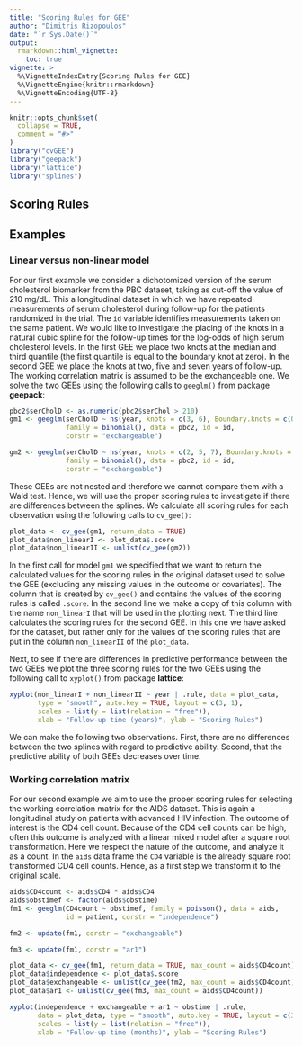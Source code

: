 ```yaml
---
title: "Scoring Rules for GEE"
author: "Dimitris Rizopoulos"
date: "`r Sys.Date()`"
output:
  rmarkdown::html_vignette:
    toc: true
vignette: >
  %\VignetteIndexEntry{Scoring Rules for GEE}
  %\VignetteEngine{knitr::rmarkdown}
  %\VignetteEncoding{UTF-8}
---
```


```r
knitr::opts_chunk$set(
  collapse = TRUE,
  comment = "#>"
)
library("cvGEE")
library("geepack")
library("lattice")
library("splines")
```

## Scoring Rules


## Examples
### Linear versus non-linear model
For our first example we consider a dichotomized version of the serum cholesterol biomarker from the PBC dataset, taking as cut-off the value of 210 mg/dL. This a longitudinal dataset in which we have repeated measurements of serum cholesterol during follow-up for the patients randomized in the trial. The `id` variable identifies measurements taken on the same patient. We would like to investigate the placing of the knots in a natural cubic spline for the follow-up times for the log-odds of high serum cholesterol levels. In the first GEE we place two knots at the median and third quantile (the first quantile is equal to the boundary knot at zero). In the second GEE we place the knots at two, five and seven years of follow-up. The working correlation matrix is assumed to be the exchangeable one. We solve the two GEEs using the following calls to `geeglm()` from package **geepack**:
```r
pbc2$serCholD <- as.numeric(pbc2$serChol > 210)
gm1 <- geeglm(serCholD ~ ns(year, knots = c(3, 6), Boundary.knots = c(0, 10)) * drug, 
              family = binomial(), data = pbc2, id = id, 
              corstr = "exchangeable")

gm2 <- geeglm(serCholD ~ ns(year, knots = c(2, 5, 7), Boundary.knots = c(0, 10)) * drug, 
              family = binomial(), data = pbc2, id = id, 
              corstr = "exchangeable")
```

These GEEs are not nested and therefore we cannot compare them with a Wald test. Hence, we will use the proper scoring rules to investigate if there are differences between the splines. We calculate all scoring rules for each observation using the following calls to `cv_gee()`:
```r
plot_data <- cv_gee(gm1, return_data = TRUE)
plot_data$non_linearI <- plot_data$.score
plot_data$non_linearII <- unlist(cv_gee(gm2))
```

In the first call for model `gm1` we specified that we want to return the calculated values for the scoring rules in the original dataset used to solve the GEE (excluding any missing values in the outcome or covariates). The column that is created by `cv_gee()` and contains the values of the scoring rules is called `.score`. In the second line we make a copy of this column with the name `non_linearI` that will be used in the plotting next. The third line calculates the scoring rules for the second GEE. In this one we have asked for the dataset, but rather only for the values of the scoring rules that are put in the column `non_linearII` of the `plot_data`.

Next, to see if there are differences in predictive performance between the two GEEs we plot the three scoring rules for the two GEEs using the following call to `xyplot()` from package **lattice**:
```r
xyplot(non_linearI + non_linearII ~ year | .rule, data = plot_data, 
       type = "smooth", auto.key = TRUE, layout = c(3, 1),
       scales = list(y = list(relation = "free")),
       xlab = "Follow-up time (years)", ylab = "Scoring Rules")
```

We can make the following two observations. First, there are no differences between the two splines with regard to predictive ability. Second, that the predictive ability of both GEEs decreases over time.

### Working correlation matrix
For our second example we aim to use the proper scoring rules for selecting the working correlation matrix for the AIDS dataset. This is again a longitudinal study on patients with advanced HIV infection. The outcome of interest is the CD4 cell count. Because of the CD4 cell counts can be high, often this outcome is analyzed with a linear mixed model after a square root transformation. Here we respect the nature of the outcome, and analyze it as a count. In the `aids` data frame the `CD4` variable is the already square root transformed CD4 cell counts. Hence, as a first step we transform it to the original scale.
```r
aids$CD4count <- aids$CD4 * aids$CD4
aids$obstimef <- factor(aids$obstime)
fm1 <- geeglm(CD4count ~ obstimef, family = poisson(), data = aids, 
              id = patient, corstr = "independence")

fm2 <- update(fm1, corstr = "exchangeable")

fm3 <- update(fm1, corstr = "ar1")
```

```r
plot_data <- cv_gee(fm1, return_data = TRUE, max_count = aids$CD4count)
plot_data$independence <- plot_data$.score
plot_data$exchangeable <- unlist(cv_gee(fm2, max_count = aids$CD4count))
plot_data$ar1 <- unlist(cv_gee(fm3, max_count = aids$CD4count))
```

```r
xyplot(independence + exchangeable + ar1 ~ obstime | .rule, 
       data = plot_data, type = "smooth", auto.key = TRUE, layout = c(3, 1),
       scales = list(y = list(relation = "free")),
       xlab = "Follow-up time (months)", ylab = "Scoring Rules")
```
